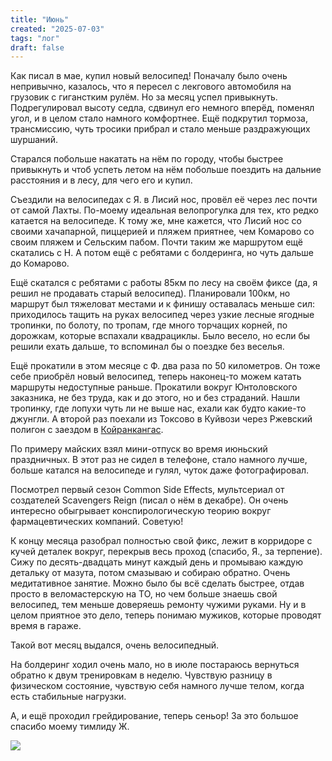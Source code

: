 ```yaml
---
title: "Июнь"
created: "2025-07-03"
tags: "лог"
draft: false
---
```


Как писал в мае, купил новый велосипед! Поначалу было очень непривычно, казалось, что я пересел с лекгового автомобиля на грузовик с гиганстким рулём. Но за месяц успел привыкнуть. Подрегулировал высоту седла, сдвинул его немного вперёд, поменял угол, и в целом стало намного комфортнее. Ещё подкрутил тормоза, трансмиссию, чуть тросики прибрал и стало меньше раздражующих шуршаний.

Старался побольше накатать на нём по городу, чтобы быстрее привыкнуть и чтоб успеть летом на нём побольше поездить на дальние расстояния и в лесу, для чего его и купил.

Съездили на велосипедах с Я. в Лисий нос, провёл её через лес почти от самой Лахты. По-моему идеальная велопрогулка для тех, кто редко катается на велосипеде. К тому же, мне кажется, что Лисий нос со своими хачапарной, пиццерией и пляжем приятнее, чем Комарово со своим пляжем и Сельским пабом. Почти таким же маршрутом ещё скатались с Н. А потом ещё с ребятами с болдеринга, но чуть дальше до Комарово.

Ещё скатался с ребятами с работы 85км по лесу на своём фиксе (да, я решил не продавать старый велосипед). Планировали 100км, но маршрут был тяжеловат местами и к финишу оставалась меньше сил: приходилось тащить на руках велосипед через узкие лесные ягодные тропинки, по болоту, по тропам, где много торчащих корней, по дорожкам, которые вспахали квадрациклы. Было весело, но если бы решили ехать дальше, то вспоминал бы о поездке без веселья.

Ещё прокатили в этом месяце с Ф. два раза по 50 километров. Он тоже себе приобрёл новый велосипед, теперь наконец-то можем катать маршруты недоступные раньше. Прокатили вокруг Юнтоловского заказника, не без труда, как и до этого, но и без страданий. Нашли тропинку, где лопухи чуть ли не выше нас, ехали как будто какие-то джунгли. А второй раз поехали из Токсово в Куйвози через Ржевский полигон с заездом в [Койранкангас](https://ru.wikipedia.org/wiki/%D0%9A%D0%BE%D0%B9%D1%80%D0%B0%D0%BD%D0%BA%D0%B0%D0%BD%D0%B3%D0%B0%D1%81).

По примеру майских взял мини-отпуск во время июньский праздничных. В этот раз не сидел в телефоне, стало намного лучше, больше катался на велосипеде и гулял, чуток даже фотографировал.

Посмотрел первый сезон Common Side Effects, мультсериал от создателей Scavengers Reign (писал о нём в декабре). Он очень интересно обыгрывает конспирологическую теорию вокруг фармацевтических компаний. Советую!

К концу месяца разобрал полностью свой фикс, лежит в корридоре с кучей деталек вокруг, перекрыв весь проход (спасибо, Я., за терпение). Сижу по десять-двадцать минут каждый день и промываю каждую детальку от мазута, потом смазываю и собираю обратно. Очень медитативное занятие. Можно было бы всё сделать быстрее, отдав просто в веломастерскую на ТО, но чем больше знаешь свой велосипед, тем меньше доверяешь ремонту чужими руками. Ну и в целом приятное это дело, теперь понимаю мужиков, которые проводят время в гараже.

Такой вот месяц выдался, очень велосипедный.

На болдеринг ходил очень мало, но в июле постараюсь вернуться обратно к двум тренировкам в неделю. Чувствую разницу в физическом состояние, чувствую себя намного лучше телом, когда есть стабильные нагрузки.

А, и ещё проходил грейдирование, теперь сеньор! За это большое спасибо моему тимлиду Ж.

![](/img/2025/isaak.jpeg)
